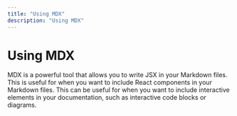 ```yaml
---
title: "Using MDX"
description: "Using MDX"
---
```


# Using MDX

MDX is a powerful tool that allows you to write JSX in your Markdown files. This is useful for when you want to include React components in your Markdown files. This can be useful for when you want to include interactive elements in your documentation, such as interactive code blocks or diagrams.
